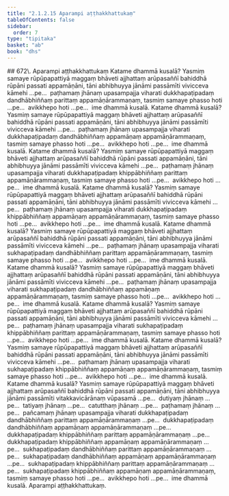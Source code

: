 ```yaml
---
title: "2.1.2.15 Aparampi aṭṭhakkhattukaṃ"
tableOfContents: false
sidebar:
  order: 7
type: "tipitaka"
basket: "ab"
book: "dhs"
---
```



<DynamicBreadcrumb />

<Paragraph type="center" book="dhs">
## 672\. Aparampi aṭṭhakkhattukaṃ
</Paragraph>

<Division number="235" book="dhs">

<Paragraph number="673" book="dhs">
Katame dhammā kusalā? Yasmiṃ samaye rūpūpapattiyā maggaṃ bhāveti ajjhattaṃ arūpasaññī bahiddhā rūpāni passati appamāṇāni, tāni abhibhuyya jānāmi passāmīti vivicceva kāmehi …pe…  paṭhamaṃ jhānaṃ upasampajja viharati dukkhapaṭipadaṃ dandhābhiññaṃ parittaṃ appamāṇārammaṇaṃ, tasmiṃ samaye phasso hoti …pe…  avikkhepo hoti …pe…  ime dhammā kusalā.
</Paragraph>

</Division>
<Division number="236" book="dhs">

<Paragraph number="674" book="dhs">
Katame dhammā kusalā? Yasmiṃ samaye rūpūpapattiyā maggaṃ bhāveti ajjhattaṃ arūpasaññī bahiddhā rūpāni passati appamāṇāni, tāni abhibhuyya jānāmi passāmīti vivicceva kāmehi …pe…  paṭhamaṃ jhānaṃ upasampajja viharati dukkhapaṭipadaṃ dandhābhiññaṃ appamāṇaṃ appamāṇārammaṇaṃ, tasmiṃ samaye phasso hoti …pe…  avikkhepo hoti …pe…  ime dhammā kusalā.
</Paragraph>

</Division>
<Division number="237" book="dhs">

<Paragraph number="675" book="dhs">
Katame dhammā kusalā? Yasmiṃ samaye rūpūpapattiyā maggaṃ bhāveti ajjhattaṃ arūpasaññī bahiddhā rūpāni passati appamāṇāni, tāni abhibhuyya jānāmi passāmīti vivicceva kāmehi …pe…  paṭhamaṃ jhānaṃ upasampajja viharati dukkhapaṭipadaṃ khippābhiññaṃ parittaṃ appamāṇārammaṇaṃ, tasmiṃ samaye phasso hoti …pe…  avikkhepo hoti …pe…  ime dhammā kusalā.
</Paragraph>

</Division>
<Division number="238" book="dhs">

<Paragraph number="676" book="dhs">
Katame dhammā kusalā? Yasmiṃ samaye rūpūpapattiyā maggaṃ bhāveti ajjhattaṃ arūpasaññī bahiddhā rūpāni passati appamāṇāni, tāni abhibhuyya jānāmi passāmīti vivicceva kāmehi …pe…  paṭhamaṃ jhānaṃ upasampajja viharati dukkhapaṭipadaṃ khippābhiññaṃ appamāṇaṃ appamāṇārammaṇaṃ, tasmiṃ samaye phasso hoti …pe…  avikkhepo hoti …pe…  ime dhammā kusalā.
</Paragraph>

</Division>
<Division number="239" book="dhs">

<Paragraph number="677" book="dhs">
Katame dhammā kusalā? Yasmiṃ samaye rūpūpapattiyā maggaṃ bhāveti ajjhattaṃ arūpasaññī bahiddhā rūpāni passati appamāṇāni, tāni abhibhuyya jānāmi passāmīti vivicceva kāmehi …pe…  paṭhamaṃ jhānaṃ upasampajja viharati sukhapaṭipadaṃ dandhābhiññaṃ parittaṃ appamāṇārammaṇaṃ, tasmiṃ samaye phasso hoti …pe…  avikkhepo hoti …pe…  ime dhammā kusalā.
</Paragraph>

</Division>
<Division number="240" book="dhs">

<Paragraph number="678" book="dhs">
Katame dhammā kusalā? Yasmiṃ samaye rūpūpapattiyā maggaṃ bhāveti ajjhattaṃ arūpasaññī bahiddhā rūpāni passati appamāṇāni, tāni abhibhuyya jānāmi passāmīti vivicceva kāmehi …pe…  paṭhamaṃ jhānaṃ upasampajja viharati sukhapaṭipadaṃ dandhābhiññaṃ appamāṇaṃ appamāṇārammaṇaṃ, tasmiṃ samaye phasso hoti …pe…  avikkhepo hoti …pe…  ime dhammā kusalā.
</Paragraph>

</Division>
<Division number="241" book="dhs">

<Paragraph number="679" book="dhs">
Katame dhammā kusalā? Yasmiṃ samaye rūpūpapattiyā maggaṃ bhāveti ajjhattaṃ arūpasaññī bahiddhā rūpāni passati appamāṇāni, tāni abhibhuyya jānāmi passāmīti vivicceva kāmehi …pe…  paṭhamaṃ jhānaṃ upasampajja viharati sukhapaṭipadaṃ khippābhiññaṃ parittaṃ appamāṇārammaṇaṃ, tasmiṃ samaye phasso hoti …pe…  avikkhepo hoti …pe…  ime dhammā kusalā.
</Paragraph>

</Division>
<Division number="242" book="dhs">

<Paragraph number="680" book="dhs">
Katame dhammā kusalā? Yasmiṃ samaye rūpūpapattiyā maggaṃ bhāveti ajjhattaṃ arūpasaññī bahiddhā rūpāni passati appamāṇāni, tāni abhibhuyya jānāmi passāmīti vivicceva kāmehi …pe…  paṭhamaṃ jhānaṃ upasampajja viharati sukhapaṭipadaṃ khippābhiññaṃ appamāṇaṃ appamāṇārammaṇaṃ, tasmiṃ samaye phasso hoti …pe…  avikkhepo hoti …pe…  ime dhammā kusalā.
</Paragraph>

</Division>
<Division number="243" book="dhs">

<Paragraph number="681" book="dhs">
Katame dhammā kusalā? Yasmiṃ samaye rūpūpapattiyā maggaṃ bhāveti ajjhattaṃ arūpasaññī bahiddhā rūpāni passati appamāṇāni, tāni abhibhuyya jānāmi passāmīti vitakkavicārānaṃ vūpasamā …pe…  dutiyaṃ jhānaṃ …pe…  tatiyaṃ jhānaṃ …pe…  catutthaṃ jhānaṃ …pe…  paṭhamaṃ jhānaṃ …pe…  pañcamaṃ jhānaṃ upasampajja viharati dukkhapaṭipadaṃ dandhābhiññaṃ parittaṃ appamāṇārammaṇaṃ …pe…  dukkhapaṭipadaṃ dandhābhiññaṃ appamāṇaṃ appamāṇārammaṇaṃ …pe…  dukkhapaṭipadaṃ khippābhiññaṃ parittaṃ appamāṇārammaṇaṃ …pe…  dukkhapaṭipadaṃ khippābhiññaṃ appamāṇaṃ appamāṇārammaṇaṃ …pe…  sukhapaṭipadaṃ dandhābhiññaṃ parittaṃ appamāṇārammaṇaṃ …pe…  sukhapaṭipadaṃ dandhābhiññaṃ appamāṇaṃ appamāṇārammaṇaṃ …pe…  sukhapaṭipadaṃ khippābhiññaṃ parittaṃ appamāṇārammaṇaṃ …pe…  sukhapaṭipadaṃ khippābhiññaṃ appamāṇaṃ appamāṇārammaṇaṃ, tasmiṃ samaye phasso hoti …pe…  avikkhepo hoti …pe…  ime dhammā kusalā.

</Paragraph>
</Division>

<Paragraph number="682" type="center" book="dhs">
Aparampi aṭṭhakkhattukaṃ.
</Paragraph>